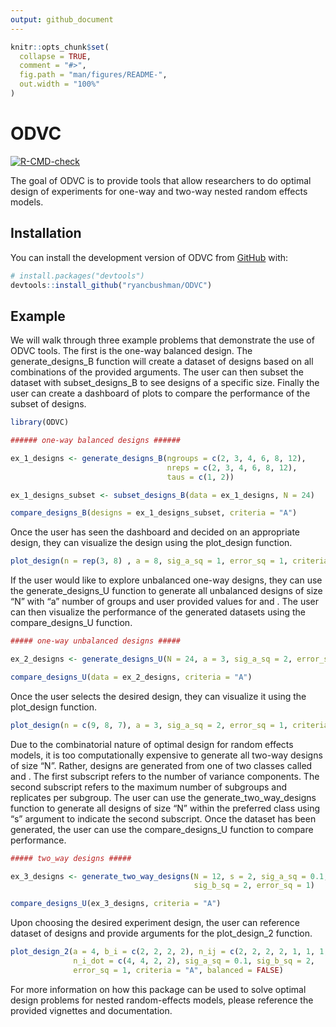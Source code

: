 ```yaml
---
output: github_document
---
```


<!-- README.md is generated from README.Rmd. Please edit that file -->

```r
knitr::opts_chunk$set(
  collapse = TRUE,
  comment = "#>",
  fig.path = "man/figures/README-",
  out.width = "100%"
)
```

# ODVC

<!-- badges: start -->
[![R-CMD-check](https://github.com/ryancbushman/ODVC/actions/workflows/R-CMD-check.yaml/badge.svg)](https://github.com/ryancbushman/ODVC/actions/workflows/R-CMD-check.yaml)
<!-- badges: end -->

The goal of ODVC is to provide tools that allow researchers to do optimal design
of experiments for one-way and two-way nested random effects models.

## Installation

You can install the development version of ODVC from [GitHub](https://github.com/) with:

``` r
# install.packages("devtools")
devtools::install_github("ryancbushman/ODVC")
```

## Example

We will walk through three example problems that demonstrate the use of ODVC
tools. The first is the one-way balanced design. The generate_designs_B function
will create a dataset of designs based on all combinations of the provided
arguments. The user can then subset the dataset with subset_designs_B to see 
designs of a specific size. Finally the user can create a dashboard of plots
to compare the performance of the subset of designs.

```r
library(ODVC)

###### one-way balanced designs ######

ex_1_designs <- generate_designs_B(ngroups = c(2, 3, 4, 6, 8, 12), 
                                   nreps = c(2, 3, 4, 6, 8, 12), 
                                   taus = c(1, 2))

ex_1_designs_subset <- subset_designs_B(data = ex_1_designs, N = 24)

compare_designs_B(designs = ex_1_designs_subset, criteria = "A")

```
Once the user has seen the dashboard and decided on an appropriate design, they
can visualize the design using the plot_design function. 

```r
plot_design(n = rep(3, 8) , a = 8, sig_a_sq = 1, error_sq = 1, criteria = "A")
```
If the user would like to explore unbalanced one-way designs, they can use the
generate_designs_U function to generate all unbalanced designs of size "N" with 
"a" number of groups and user provided values for \eqn{\sigma^2_A} and 
\eqn{\sigma^2}. The user can then visualize the performance of the generated
datasets using the compare_designs_U function.

```r

##### one-way unbalanced designs #####

ex_2_designs <- generate_designs_U(N = 24, a = 3, sig_a_sq = 2, error_sq = 1)

compare_designs_U(data = ex_2_designs, criteria = "A")

```

Once the user selects the desired design, they can visualize it using the 
plot_design function.

```r
plot_design(n = c(9, 8, 7), a = 3, sig_a_sq = 2, error_sq = 1, criteria = "A")
```
Due to the combinatorial nature of optimal design for random effects models, it
is too computationally expensive to generate all two-way designs of size "N".
Rather, designs are generated from one of two classes called 
\eqn{\mathcal{C}_{3,2}} and \eqn{\mathcal{C}_{3,3}}. The first subscript refers
to the number of variance components. The second subscript refers to the
maximum number of subgroups and replicates per subgroup. The user can use the 
generate_two_way_designs function to generate all designs of size "N" within the
preferred class using "s" argument to indicate the second subscript. Once the
dataset has been generated, the user can use the compare_designs_U function
to compare performance.

```r

##### two_way designs #####

ex_3_designs <- generate_two_way_designs(N = 12, s = 2, sig_a_sq = 0.1,
                                         sig_b_sq = 2, error_sq = 1)

compare_designs_U(ex_3_designs, criteria = "A")
```

Upon choosing the desired experiment design, the user can reference dataset of
designs and provide arguments for the plot_design_2 function.

```r
plot_design_2(a = 4, b_i = c(2, 2, 2, 2), n_ij = c(2, 2, 2, 2, 1, 1, 1, 1),
              n_i_dot = c(4, 4, 2, 2), sig_a_sq = 0.1, sig_b_sq = 2, 
              error_sq = 1, criteria = "A", balanced = FALSE)
```
For more information on how this package can be used to solve optimal design
problems for nested random-effects models, please reference the provided 
vignettes and documentation. 
